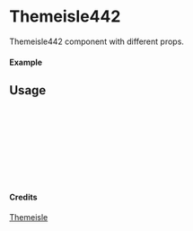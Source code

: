 
<Meta of={Themeisle442} title="Themeisle/Themeisle442" />

# Themeisle442

Themeisle442 component with different props.

#### Example

<Canvas of={Themeisle442.Primary} />

## Usage

```ts
import { Themeisle442 } from "yadl-ui";

const Example = () => {
  return (
      <Themeisle442 />
  );
};

export default Example;
```

#### Credits
[Themeisle](https://themeisle.com/illustrations/)
